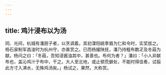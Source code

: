 ```yaml
---
---
---
```

title: 鸡汁浸布以为汤
---



同、光间，杭城有潘厨子者，以烹调着。其初溧阳姚季眉为仁和令时，实奖拔之。杨石泉制军昌浚时为杭州守，亦甚赏之。已而杨擢陕抚，潘乃持粗布数疋及冬菇为献。杨问之曰：「冬菇，吾知浸酱油其中，甚善也。布何为者？」潘曰：「小人非献布也，盖沁鸡汁于布中，干之。大人至北地，或止顿荒僻处，不能时得佳肴，试翦此方寸入沸水，无殊鸡汤矣。」杨试之，果然，大称赏。